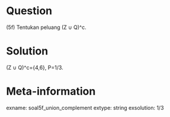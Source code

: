 Question
========
(5f) Tentukan peluang (Z ∪ Q)^c.

Solution
========
(Z ∪ Q)^c={4,6}, P=1/3.

Meta-information
================
exname: soal5f_union_complement
extype: string
exsolution: 1/3
